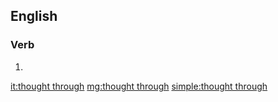 ==English==

===Verb===
{{head|en|verb form}}

# {{en-past of|think through}}

[[it:thought through]]
[[mg:thought through]]
[[simple:thought through]]